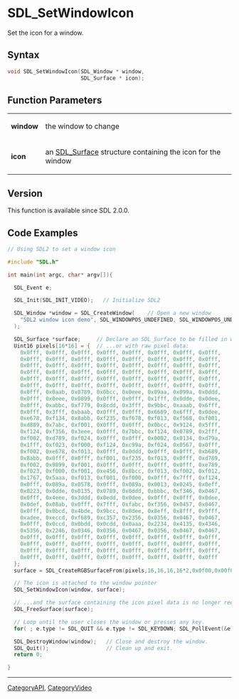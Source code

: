 = SDL_SetWindowIcon =

Set the icon for a window.

== Syntax ==

<syntaxhighlight lang='c'>
void SDL_SetWindowIcon(SDL_Window * window,
                       SDL_Surface * icon);
</syntaxhighlight>

== Function Parameters ==

{|
|'''window'''
|the window to change
|-
|'''icon'''
|an [[SDL_Surface]] structure containing the icon for the window
|}

== Version ==

This function is available since SDL 2.0.0.

== Code Examples ==

<syntaxhighlight lang='c++'>
// Using SDL2 to set a window icon

#include "SDL.h"

int main(int argc, char* argv[]){

  SDL_Event e;

  SDL_Init(SDL_INIT_VIDEO);   // Initialize SDL2

  SDL_Window *window = SDL_CreateWindow(    // Open a new window
    "SDL2 window icon demo", SDL_WINDOWPOS_UNDEFINED, SDL_WINDOWPOS_UNDEFINED, 640, 480, SDL_WINDOW_RESIZABLE
  );

  SDL_Surface *surface;     // Declare an SDL_Surface to be filled in with pixel data from an image file
  Uint16 pixels[16*16] = {  // ...or with raw pixel data:
    0x0fff, 0x0fff, 0x0fff, 0x0fff, 0x0fff, 0x0fff, 0x0fff, 0x0fff,
    0x0fff, 0x0fff, 0x0fff, 0x0fff, 0x0fff, 0x0fff, 0x0fff, 0x0fff,
    0x0fff, 0x0fff, 0x0fff, 0x0fff, 0x0fff, 0x0fff, 0x0fff, 0x0fff,
    0x0fff, 0x0fff, 0x0fff, 0x0fff, 0x0fff, 0x0fff, 0x0fff, 0x0fff,
    0x0fff, 0x0fff, 0x0fff, 0x0fff, 0x0fff, 0x0fff, 0x0fff, 0x0fff,
    0x0fff, 0x0fff, 0x0fff, 0x0fff, 0x0fff, 0x0fff, 0x0fff, 0x0fff,
    0x0fff, 0x0aab, 0x0789, 0x0bcc, 0x0eee, 0x09aa, 0x099a, 0x0ddd,
    0x0fff, 0x0eee, 0x0899, 0x0fff, 0x0fff, 0x1fff, 0x0dde, 0x0dee,
    0x0fff, 0xabbc, 0xf779, 0x8cdd, 0x3fff, 0x9bbc, 0xaaab, 0x6fff,
    0x0fff, 0x3fff, 0xbaab, 0x0fff, 0x0fff, 0x6689, 0x6fff, 0x0dee,
    0xe678, 0xf134, 0x8abb, 0xf235, 0xf678, 0xf013, 0xf568, 0xf001,
    0xd889, 0x7abc, 0xf001, 0x0fff, 0x0fff, 0x0bcc, 0x9124, 0x5fff,
    0xf124, 0xf356, 0x3eee, 0x0fff, 0x7bbc, 0xf124, 0x0789, 0x2fff,
    0xf002, 0xd789, 0xf024, 0x0fff, 0x0fff, 0x0002, 0x0134, 0xd79a,
    0x1fff, 0xf023, 0xf000, 0xf124, 0xc99a, 0xf024, 0x0567, 0x0fff,
    0xf002, 0xe678, 0xf013, 0x0fff, 0x0ddd, 0x0fff, 0x0fff, 0xb689,
    0x8abb, 0x0fff, 0x0fff, 0xf001, 0xf235, 0xf013, 0x0fff, 0xd789,
    0xf002, 0x9899, 0xf001, 0x0fff, 0x0fff, 0x0fff, 0x0fff, 0xe789,
    0xf023, 0xf000, 0xf001, 0xe456, 0x8bcc, 0xf013, 0xf002, 0xf012,
    0x1767, 0x5aaa, 0xf013, 0xf001, 0xf000, 0x0fff, 0x7fff, 0xf124,
    0x0fff, 0x089a, 0x0578, 0x0fff, 0x089a, 0x0013, 0x0245, 0x0eff,
    0x0223, 0x0dde, 0x0135, 0x0789, 0x0ddd, 0xbbbc, 0xf346, 0x0467,
    0x0fff, 0x4eee, 0x3ddd, 0x0edd, 0x0dee, 0x0fff, 0x0fff, 0x0dee,
    0x0def, 0x08ab, 0x0fff, 0x7fff, 0xfabc, 0xf356, 0x0457, 0x0467,
    0x0fff, 0x0bcd, 0x4bde, 0x9bcc, 0x8dee, 0x8eff, 0x8fff, 0x9fff,
    0xadee, 0xeccd, 0xf689, 0xc357, 0x2356, 0x0356, 0x0467, 0x0467,
    0x0fff, 0x0ccd, 0x0bdd, 0x0cdd, 0x0aaa, 0x2234, 0x4135, 0x4346,
    0x5356, 0x2246, 0x0346, 0x0356, 0x0467, 0x0356, 0x0467, 0x0467,
    0x0fff, 0x0fff, 0x0fff, 0x0fff, 0x0fff, 0x0fff, 0x0fff, 0x0fff,
    0x0fff, 0x0fff, 0x0fff, 0x0fff, 0x0fff, 0x0fff, 0x0fff, 0x0fff,
    0x0fff, 0x0fff, 0x0fff, 0x0fff, 0x0fff, 0x0fff, 0x0fff, 0x0fff,
    0x0fff, 0x0fff, 0x0fff, 0x0fff, 0x0fff, 0x0fff, 0x0fff, 0x0fff
  };
  surface = SDL_CreateRGBSurfaceFrom(pixels,16,16,16,16*2,0x0f00,0x00f0,0x000f,0xf000);

  // The icon is attached to the window pointer
  SDL_SetWindowIcon(window, surface);

  // ...and the surface containing the icon pixel data is no longer required.
  SDL_FreeSurface(surface);

  // Loop until the user closes the window or presses any key.
  for( ; e.type != SDL_QUIT && e.type != SDL_KEYDOWN; SDL_PollEvent(&e));

  SDL_DestroyWindow(window);   // Close and destroy the window.
  SDL_Quit();                  // Clean up and exit.
  return 0;

}
</syntaxhighlight>

----
[[CategoryAPI]], [[CategoryVideo]]


